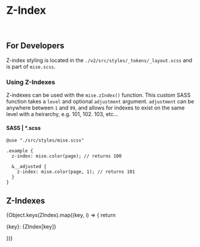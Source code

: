 
<Meta
  title="Tokens/Layout/Z-Indexes"
  parameters={{...tokenParams}}
/>

# Z-Index

<br/>

## For Developers

Z-index styling is located in the `./v2/src/styles/_tokens/_layout.scss` and is part of `mise.scss`.

### Using Z-Indexes

Z-indexes can be used with the `mise.zIndex()` function. This custom SASS function takes a `level` and optional `adjustment` argument. `adjustment` can be anywhere between `1` and `99`, and allows for indexes to exist on the same level with a heirarchy, e.g. 101, 102. 103, etc…

#### SASS | *.scss

```
@use "./src/styles/mise.scss"

.example {
  z-index: mise.color(page); // returns 100

  &__adjusted {
    z-index: mise.color(page, 1); // returns 101
  }
}
```

## Z-Indexes

{Object.keys(ZIndex).map((key, i) => {
  return <p>{key}: {ZIndex[key]}</p>
})}